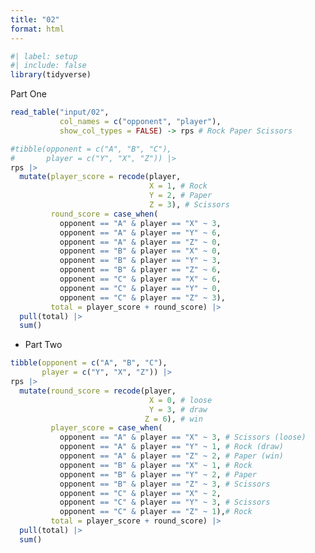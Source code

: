 ```yaml
---
title: "02"
format: html
---
```



```r
#| label: setup
#| include: false
library(tidyverse)
```

Part One

```r
read_table("input/02", 
           col_names = c("opponent", "player"),
           show_col_types = FALSE) -> rps # Rock Paper Scissors

#tibble(opponent = c("A", "B", "C"),
#       player = c("Y", "X", "Z")) |> 
rps |> 
  mutate(player_score = recode(player, 
                               X = 1, # Rock
                               Y = 2, # Paper
                               Z = 3), # Scissors
         round_score = case_when(
           opponent == "A" & player == "X" ~ 3, 
           opponent == "A" & player == "Y" ~ 6,
           opponent == "A" & player == "Z" ~ 0,
           opponent == "B" & player == "X" ~ 0,
           opponent == "B" & player == "Y" ~ 3,
           opponent == "B" & player == "Z" ~ 6,
           opponent == "C" & player == "X" ~ 6,
           opponent == "C" & player == "Y" ~ 0,
           opponent == "C" & player == "Z" ~ 3),
         total = player_score + round_score) |> 
  pull(total) |> 
  sum()
```

- Part Two

```r
tibble(opponent = c("A", "B", "C"),
       player = c("Y", "X", "Z")) |> 
rps |> 
  mutate(round_score = recode(player, 
                               X = 0, # loose
                               Y = 3, # draw
                              Z = 6), # win
         player_score = case_when(
           opponent == "A" & player == "X" ~ 3, # Scissors (loose)
           opponent == "A" & player == "Y" ~ 1, # Rock (draw)
           opponent == "A" & player == "Z" ~ 2, # Paper (win)
           opponent == "B" & player == "X" ~ 1, # Rock
           opponent == "B" & player == "Y" ~ 2, # Paper
           opponent == "B" & player == "Z" ~ 3, # Scissors
           opponent == "C" & player == "X" ~ 2,
           opponent == "C" & player == "Y" ~ 3, # Scissors 
           opponent == "C" & player == "Z" ~ 1),# Rock
         total = player_score + round_score) |> 
  pull(total) |> 
  sum()
```

